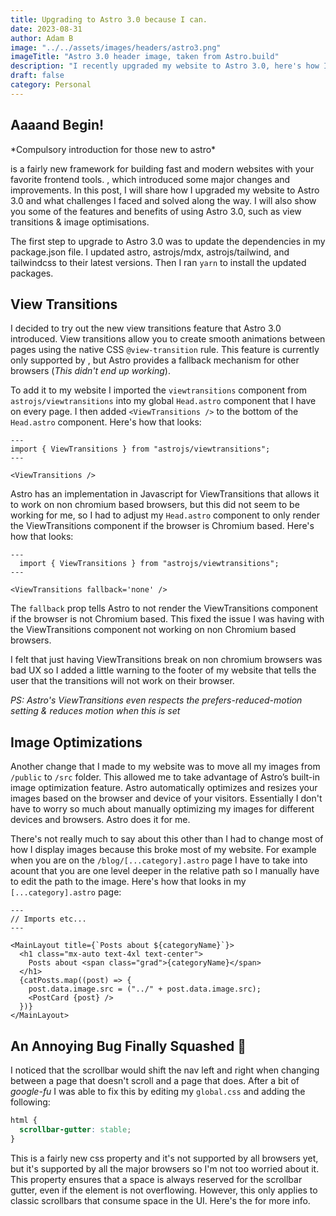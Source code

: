 ---
title: Upgrading to Astro 3.0 because I can.
date: 2023-08-31
author: Adam B
image: "../../assets/images/headers/astro3.png"
imageTitle: "Astro 3.0 header image, taken from Astro.build"
description: "I recently upgraded my website to Astro 3.0, here's how I did that."
draft: false
category: Personal
---


## Aaaand Begin!



<p class="text-xs">*Compulsory introduction for those new to astro*</p>
<Link href="https://astro.build" text="Astro" /> is a fairly new framework for building fast and modern websites with your favorite frontend tools. <Link href="https://astro.build/blog/astro-3/" text="Recently, Astro released its version 3.0" />
, which introduced some major changes and improvements. In this post, I will share how I upgraded my website to Astro 3.0 and what challenges I faced and solved along the way. I will also show you some
of the features and benefits of using Astro 3.0, such as view transitions & image optimisations.

The first step to upgrade to Astro 3.0 was to update the dependencies in my package.json file. I updated astro, astrojs/mdx, astrojs/tailwind, and tailwindcss to their latest versions. Then I ran `yarn` to install the updated packages.


## View Transitions
I decided to try out the new view transitions feature that Astro 3.0 introduced. View transitions allow you to create smooth animations between pages using the native CSS `@view-transition` rule. This feature is currently only supported by <Link href="https://caniuse.com/mdn-api_viewtransition" text="Chromium"/>, but Astro provides a fallback mechanism for other browsers (*This didn't end up working*). 

To add it to my website I imported the `viewtransitions` component from `astrojs/viewtransitions` into my global `Head.astro` component that I have on every page. I then added `<ViewTransitions />` to the bottom of the `Head.astro` component. Here's how that looks:

```astro
--- 
import { ViewTransitions } from "astrojs/viewtransitions";
---

<ViewTransitions />
```

Astro has an implementation in Javascript for ViewTransitions that allows it to work on non chromium based browsers, but this did not seem to be working for me, so I had to adjust my `Head.astro` component to only render the ViewTransitions component if the browser is Chromium based. Here's how that looks:

```astro
---
  import { ViewTransitions } from "astrojs/viewtransitions";
---

<ViewTransitions fallback='none' />
```

The `fallback` prop tells Astro to not render the ViewTransitions component if the browser is not Chromium based. This fixed the issue I was having with the ViewTransitions component not working on non Chromium based browsers.

I felt that just having ViewTransitions break on non chromium browsers was bad UX so I added a little warning to the footer of my website that tells the user that the transitions will not work on their browser.

*PS: Astro's ViewTransitions even respects the prefers-reduced-motion setting & reduces motion when this is set*

## Image Optimizations

Another change that I made to my website was to move all my images from `/public` to `/src` folder. This allowed me to take advantage of Astro’s built-in image optimization feature. Astro automatically optimizes and resizes your images based on the browser and device of your visitors. Essentially I don't have to worry so much about manually optimizing my images for different devices and browsers. Astro does it for me.

There's not really much to say about this other than I had to change most of how I display images because this broke most of my website. For example when you are on the `/blog/[...category].astro` page I have to take into acount that you are one level deeper in the relative path so I manually have to edit the path to the image. Here's how that looks in my `[...category].astro` page:

```astro
---
// Imports etc...
---

<MainLayout title={`Posts about ${categoryName}`}>
  <h1 class="mx-auto text-4xl text-center">
    Posts about <span class="grad">{categoryName}</span>
  </h1>
  {catPosts.map((post) => {
    post.data.image.src = ("../" + post.data.image.src);
    <PostCard {post} />
  })}
</MainLayout>
```


## An Annoying Bug Finally Squashed 🐞

I noticed that the scrollbar would shift the nav left and right when changing between a page that doesn't scroll and a page that does. After a bit of *google-fu* I was able to fix this by editing my `global.css` and adding the following:

```css
html {
  scrollbar-gutter: stable;
}
```

This is a fairly new css property and it's not supported by all browsers yet, but it's supported by all the major browsers so I'm not too worried about it. This property ensures that a space is always reserved for the scrollbar gutter, even if the element is not overflowing. However, this only applies to classic scrollbars that consume space in the UI. Here's the <Link href="https://developer.mozilla.org/en-US/docs/Web/CSS/scrollbar-gutter" text="MDN Web Docs" /> for more info.